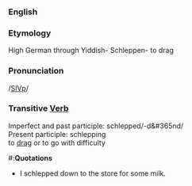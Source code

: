 ===English===

===Etymology===
High German through Yiddish- Schleppen- to drag

===Pronunciation===
/[[Pronunciation guide|SlVp]]/

=== Transitive [[Verb]] ===
Imperfect and past participle: schlepped/-d&#365nd/ <br>
Present participle: schlepping <br>
to [[drag]] or to go with difficulty
#:'''Quotations'''
* I schlepped down to the store for some milk.